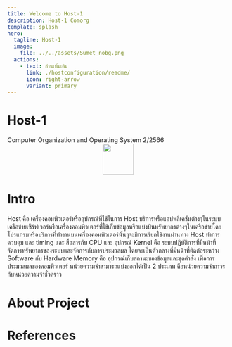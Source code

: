 ```yaml
---
title: Welcome to Host-1
description: Host-1 Comorg
template: splash
hero:
  tagline: Host-1
  image:
    file: ../../assets/Sumet_nobg.png
  actions:
    - text: อ่านเพิ่มเติม
      link: ./hostconfiguration/readme/
      icon: right-arrow
      variant: primary
---
```



# Host-1
<Card title="HOST-1" >
    Computer Organization and Operating System 2/2566 
</Card>
<center><img width="70px" src="src/assets/Tux.png" /></center>

# Intro

<CardGrid stagger>
  <Card title="Host คืออะไร ?" icon="star">
    Host คือ เครื่องคอมพิวเตอร์หรืออุปกรณ์ที่ใช้ในการ Host บริการหรือแอปพลิเคชันต่างๆในระบบเครือข่ายเซิร์ฟเวอร์หรือเครื่องคอมพิวเตอร์ที่ใช้เก็บข้อมูลหรือแบ่งปันทรัพยากรต่างๆในเครือข่ายโดยโปรแกรมหรือบริการที่ทำงานบนเครื่องคอมพิวเตอร์นั้นๆจะมีการเรียกใช้งานผ่านทาง Host
  </Card>
  <Card title="I/O มีไว้ทำไม ?" icon="right-arrow">
    ทำการควบคุม และ timing และ สื่อสารกับ CPU และ อุปกรณ์
  </Card>
  <Card title="Kernel คือ อะไร ?" icon="right-arrow">
    Kernel คือ ระบบปฏิบัติการที่มีหน้าที่จัดการทรัพยากรของระบบและจัดการกับการประมวลผล โดยจะเป็นตัวกลางที่มีหน้าที่ติดต่อระหว่าง Software กับ Hardware
  </Card>
  <Card title="Memory คืออะไร ?" icon="right-arrow">
    Memory คือ อุปกรณ์เก็บสถานะของข้อมูลและชุดคำสั่ง เพื่อการประมวลผลของคอมพิวเตอร์ หน่วยความจำสามารถแบ่งออกได้เป็น 2 ประเภท คือหน่วยความจำถาวรกับหน่วยความจำชั่วคราว 
  </Card>
</CardGrid>
<LinkCard
  title="อ่านเพิ่มเติม"
  href="./hostconfiguration/readme/"
/>

# About Project
<LinkCard
  title="Web site"
  href="https://earth123456789.github.io/Host-1/"
/>
<LinkCard
  title="Github"
  href="https://github.com/Earth123456789/Host-3/tree/main/src/content/docs"
/>

# References
<LinkCard
  title="View"
  href="https://earth123456789.github.io/Host-1/reference/example/"
/>
<LinkCard
  title="View"
  href="https://github.com/Earth123456789/Host-1/blob/main/src/content/docs/reference/example.md"
/>


